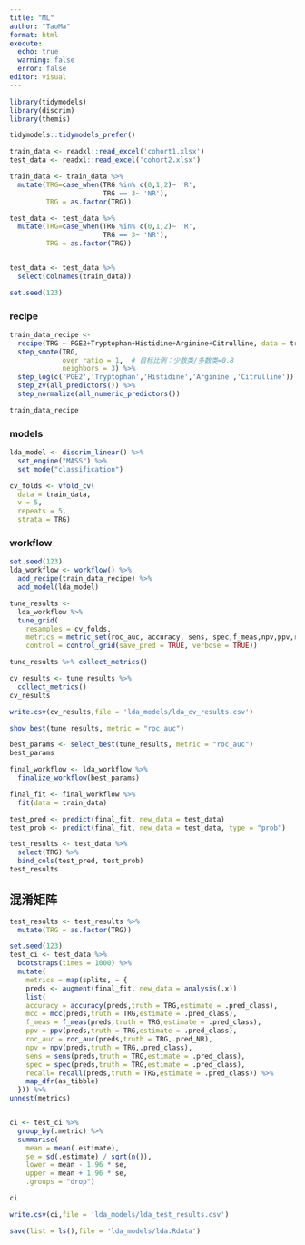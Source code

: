 ---
title: "ML"
author: "TaoMa"
format: html
execute:
  echo: true
  warning: false
  error: false
editor: visual
---

```{r}
library(tidymodels)
library(discrim)
library(themis)

```

```{r}
tidymodels::tidymodels_prefer()
```

```{r}
train_data <- readxl::read_excel('cohort1.xlsx')
test_data <- readxl::read_excel('cohort2.xlsx')

train_data <- train_data %>%
  mutate(TRG=case_when(TRG %in% c(0,1,2)~ 'R',
                       TRG == 3~ 'NR'),
         TRG = as.factor(TRG))

test_data <- test_data %>%
  mutate(TRG=case_when(TRG %in% c(0,1,2)~ 'R',
                       TRG == 3~ 'NR'),
         TRG = as.factor(TRG))


test_data <- test_data %>% 
  select(colnames(train_data))
```

```{r}
set.seed(123)
```

### recipe

```{r}
train_data_recipe <- 
  recipe(TRG ~ PGE2+Tryptophan+Histidine+Arginine+Citrulline, data = train_data) %>% 
  step_smote(TRG, 
             over_ratio = 1,  # 目标比例：少数类/多数类=0.8
             neighbors = 3) %>% 
  step_log(c('PGE2','Tryptophan','Histidine','Arginine','Citrulline')) %>% 
  step_zv(all_predictors()) %>% 
  step_normalize(all_numeric_predictors())

train_data_recipe
```

### models

```{r}
lda_model <- discrim_linear() %>% 
  set_engine("MASS") %>% 
  set_mode("classification")
```



```{r}
cv_folds <- vfold_cv(
  data = train_data, 
  v = 5, 
  repeats = 5,
  strata = TRG)
```

### workflow

```{r}
set.seed(123)
lda_workflow <- workflow() %>%
  add_recipe(train_data_recipe) %>%
  add_model(lda_model)

tune_results <- 
  lda_workflow %>% 
  tune_grid(
    resamples = cv_folds,
    metrics = metric_set(roc_auc, accuracy, sens, spec,f_meas,npv,ppv,recall,mcc,kap),
    control = control_grid(save_pred = TRUE, verbose = TRUE))

```

```{r}
tune_results %>% collect_metrics()

cv_results <- tune_results %>% 
  collect_metrics()
cv_results

write.csv(cv_results,file = 'lda_models/lda_cv_results.csv')
```

```{r}
show_best(tune_results, metric = "roc_auc")

```

```{r}
best_params <- select_best(tune_results, metric = "roc_auc")
best_params
```

```{r}
final_workflow <- lda_workflow %>% 
  finalize_workflow(best_params)

final_fit <- final_workflow %>% 
  fit(data = train_data)
```

```{r}

test_pred <- predict(final_fit, new_data = test_data)  
test_prob <- predict(final_fit, new_data = test_data, type = "prob")

test_results <- test_data %>%
  select(TRG) %>%
  bind_cols(test_pred, test_prob)
test_results
```

## 混淆矩阵

```{r}
test_results <- test_results %>% 
  mutate(TRG = as.factor(TRG))

```


```{r}
set.seed(123)
test_ci <- test_data %>%
  bootstraps(times = 1000) %>%
  mutate(
    metrics = map(splits, ~ {
    preds <- augment(final_fit, new_data = analysis(.x))
    list(
    accuracy = accuracy(preds,truth = TRG,estimate = .pred_class),
    mcc = mcc(preds,truth = TRG,estimate = .pred_class),
    f_meas = f_meas(preds,truth = TRG,estimate = .pred_class),
    ppv = ppv(preds,truth = TRG,estimate = .pred_class),
    roc_auc = roc_auc(preds,truth = TRG,.pred_NR),
    npv = npv(preds,truth = TRG,.pred_class),
    sens = sens(preds,truth = TRG,estimate = .pred_class),
    spec = spec(preds,truth = TRG,estimate = .pred_class),
    recall= recall(preds,truth = TRG,estimate = .pred_class)) %>% 
    map_dfr(as_tibble)
  })) %>%
unnest(metrics)


ci <- test_ci %>%
  group_by(.metric) %>%
  summarise(
    mean = mean(.estimate),
    se = sd(.estimate) / sqrt(n()),
    lower = mean - 1.96 * se,
    upper = mean + 1.96 * se,
    .groups = "drop")

ci

```

```{r}
write.csv(ci,file = 'lda_models/lda_test_results.csv')
```

```{r}
save(list = ls(),file = 'lda_models/lda.Rdata')
```
